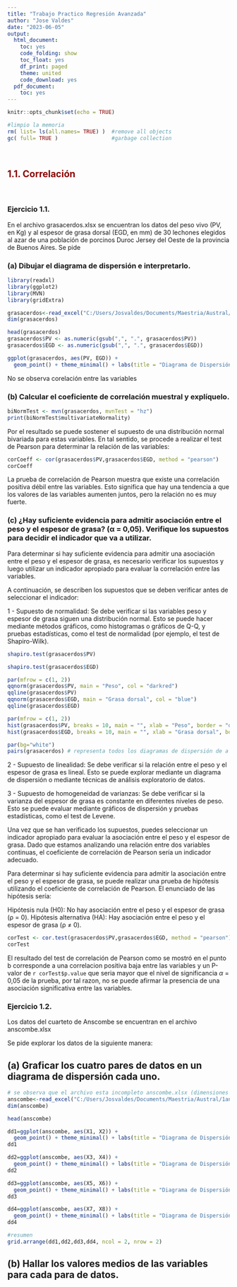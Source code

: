 ---
title: "Trabajo Practico Regresión Avanzada"
author: "Jose Valdes"
date: "2023-06-05"
output:
  html_document:
    toc: yes
    code_folding: show
    toc_float: yes
    df_print: paged
    theme: united
    code_download: yes
  pdf_document:
    toc: yes
---

```{r setup, include=FALSE}
knitr::opts_chunk$set(echo = TRUE)
```



```{r}
#limpio la memoria
rm( list= ls(all.names= TRUE) )  #remove all objects
gc( full= TRUE )                 #garbage collection
```



<br>

## <span style="color:darkred">1.1. Correlación</span>

<br>

### Ejercicio 1.1. 
En el archivo grasacerdos.xlsx se encuentran los datos del peso vivo (PV, en Kg) y al espesor de grasa dorsal (EGD, en mm) de 30 lechones elegidos al azar de una población de porcinos Duroc Jersey del Oeste de la provincia de Buenos Aires. Se pide

### (a) Dibujar el diagrama de dispersión e interpretarlo.

```{r}
library(readxl)
library(ggplot2)
library(MVN)
library(gridExtra)

grasacerdos<-read_excel("C:/Users/Josvaldes/Documents/Maestria/Austral/1ano/regresionAvanzada/TPRegresion/TPRegresion/grasacerdos.xlsx")
dim(grasacerdos)
```

```{r}
head(grasacerdos)
grasacerdos$PV <- as.numeric(gsub(",", ".", grasacerdos$PV))
grasacerdos$EGD <- as.numeric(gsub(",", ".", grasacerdos$EGD))
```
```{r}
ggplot(grasacerdos, aes(PV, EGD)) + 
  geom_point() + theme_minimal() + labs(title = "Diagrama de Dispersión Peso de Cerdos vs Grasa Dorsal")
```


No se observa corelación entre las variables

### (b) Calcular el coeficiente de correlación muestral y explíquelo.

```{r}

biNormTest <- mvn(grasacerdos, mvnTest = "hz")
print(biNormTest$multivariateNormality)
```

Por el resultado se puede sostener el supuesto de una distribución normal bivariada para estas variables. En tal sentido, se procede a realizar el test de Pearson para determinar la relación de las variables:

```{r}
corCoeff <- cor(grasacerdos$PV,grasacerdos$EGD, method = "pearson")
corCoeff
```
La prueba de correlación de Pearson muestra que existe una correlación positiva débil entre las variables. Esto significa que hay una tendencia a que los valores de las variables aumenten juntos, pero la relación no es muy fuerte.

### (c) ¿Hay suficiente evidencia para admitir asociación entre el peso y el espesor de grasa? (α = 0,05). Verifique los supuestos para decidir el indicador que va a utilizar.

Para determinar si hay suficiente evidencia para admitir una asociación entre el peso y el espesor de grasa, es necesario verificar los supuestos y luego utilizar un indicador apropiado para evaluar la correlación entre las variables.

A continuación, se describen los supuestos que se deben verificar antes de seleccionar el indicador:

1 - Supuesto de normalidad: Se debe verificar si las variables peso y espesor de grasa siguen una distribución normal. Esto se puede hacer mediante métodos gráficos, como histogramas o gráficos de Q-Q, y pruebas estadísticas, como el test de normalidad (por ejemplo, el test de Shapiro-Wilk).

```{r}
shapiro.test(grasacerdos$PV)
```

```{r}
shapiro.test(grasacerdos$EGD)
```

```{r}
par(mfrow = c(1, 2)) 
qqnorm(grasacerdos$PV, main = "Peso", col = "darkred") 
qqline(grasacerdos$PV) 
qqnorm(grasacerdos$EGD, main = "Grasa dorsal", col = "blue") 
qqline(grasacerdos$EGD)
```
```{r}
par(mfrow = c(1, 2))
hist(grasacerdos$PV, breaks = 10, main = "", xlab = "Peso", border = "darkred") 
hist(grasacerdos$EGD, breaks = 10, main = "", xlab = "Grasa dorsal", border = "blue")
```
```{r}
par(bg="white")
pairs(grasacerdos) # representa todos los diagramas de dispersión de a pares
```


2 - Supuesto de linealidad: Se debe verificar si la relación entre el peso y el espesor de grasa es lineal. Esto se puede explorar mediante un diagrama de dispersión o mediante técnicas de análisis exploratorio de datos.

3 - Supuesto de homogeneidad de varianzas: Se debe verificar si la varianza del espesor de grasa es constante en diferentes niveles de peso. Esto se puede evaluar mediante gráficos de dispersión y pruebas estadísticas, como el test de Levene.

Una vez que se han verificado los supuestos, puedes seleccionar un indicador apropiado para evaluar la asociación entre el peso y el espesor de grasa. Dado que estamos analizando una relación entre dos variables continuas, el coeficiente de correlación de Pearson sería un indicador adecuado.

Para determinar si hay suficiente evidencia para admitir la asociación entre el peso y el espesor de grasa, se puede realizar una prueba de hipótesis utilizando el coeficiente de correlación de Pearson. El enunciado de las hipótesis sería:

Hipótesis nula (H0): No hay asociación entre el peso y el espesor de grasa (ρ = 0).
Hipótesis alternativa (HA): Hay asociación entre el peso y el espesor de grasa (ρ ≠ 0).

```{r}
corTest <- cor.test(grasacerdos$PV,grasacerdos$EGD, method = "pearson") 
corTest
```
El resultado del test de correlación de Pearson como se mostró en el punto b corresponde a una correlacion positiva baja entre las variables y un P-valor de `r corTest$p.value` que seria mayor que el nivel de significancia $\alpha$ = 0,05 de la prueba, por tal razon, no se puede afirmar la presencia de una asociación significativa entre las variables.


### Ejercicio 1.2. 
Los datos del cuarteto de Anscombe se encuentran en el archivo anscombe.xlsx

Se pide explorar los datos de la siguiente manera:

## (a) Graficar los cuatro pares de datos en un diagrama de dispersión cada uno.

```{r}
# se observa que el archivo esta incompleto anscombe.xlsx (dimensiones 6x8), se busca en internet y se trabaja con Anscombe's Quartet.xlsx (dimensiones 12x8)
anscombe<-read_excel("C:/Users/Josvaldes/Documents/Maestria/Austral/1ano/regresionAvanzada/TPRegresion/TPRegresion/Anscombe's Quartet.xlsx")
dim(anscombe)
```

```{r}
head(anscombe)
```

```{r}
dd1=ggplot(anscombe, aes(X1, X2)) + 
  geom_point() + theme_minimal() + labs(title = "Diagrama de Dispersión X1 vs X2")
dd1
```

```{r}
dd2=ggplot(anscombe, aes(X3, X4)) + 
  geom_point() + theme_minimal() + labs(title = "Diagrama de Dispersión X3 vs X4")
dd2
```
```{r}
dd3=ggplot(anscombe, aes(X5, X6)) + 
  geom_point() + theme_minimal() + labs(title = "Diagrama de Dispersión X5 vs X6")
dd3
```

```{r}
dd4=ggplot(anscombe, aes(X7, X8)) + 
  geom_point() + theme_minimal() + labs(title = "Diagrama de Dispersión X7 vs X8")
dd4
```

```{r}
#resumen
grid.arrange(dd1,dd2,dd3,dd4, ncol = 2, nrow = 2)
```


## (b) Hallar los valores medios de las variables para cada para de datos.